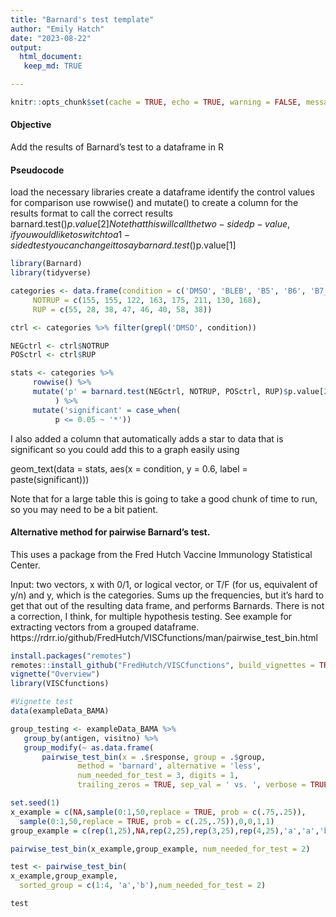 ```yaml
---
title: "Barnard's test template"
author: "Emily Hatch"
date: "2023-08-22"
output: 
  html_document:
   keep_md: TRUE

---
```


```r
knitr::opts_chunk$set(cache = TRUE, echo = TRUE, warning = FALSE, message = FALSE, error = FALSE, fig_width = 4, fig_height = 6, fig_retina = TRUE, dev = c("png", "pdf")) 
```

#### Objective
Add the results of Barnard’s test to a dataframe in R

#### Pseudocode
load the necessary libraries
create a dataframe
identify the control values for comparison
use rowwise() and mutate() to create a column for the results
format to call the correct results barnard.test()$p.value[2]
Note that this will call the two-sided p-value, if you would like to switch to a 1-sided test you can change it to say barnard.test()$p.value[1]

```r
library(Barnard)
library(tidyverse)

categories <- data.frame(condition = c('DMSO', 'BLEB', 'B5', 'B6', 'B7_2uM', 'B8', 'D9', 'B7_500nM'), 
     NOTRUP = c(155, 155, 122, 163, 175, 211, 130, 168),
     RUP = c(55, 28, 38, 47, 46, 40, 58, 38))

ctrl <- categories %>% filter(grepl('DMSO', condition))

NEGctrl <- ctrl$NOTRUP
POSctrl <- ctrl$RUP

stats <- categories %>%
     rowwise() %>%
     mutate('p' = barnard.test(NEGctrl, NOTRUP, POSctrl, RUP)$p.value[2]
          ) %>%
     mutate('significant' = case_when(
          p <= 0.05 ~ '*'))
```

I also added a column that automatically adds a star to data that is significant so you could add this to a graph easily using

geom_text(data = stats, aes(x = condition, y = 0.6, label = paste(significant)))

Note that for a large table this is going to take a good chunk of time to run, so you may need to be a bit patient.

#### Alternative method for pairwise Barnard's test.
This uses a package from the Fred Hutch Vaccine Immunology Statistical Center. 

Input: two vectors, x with 0/1, or logical vector, or T/F  (for us, equivalent of y/n) and y, which is the categories. Sums up the frequencies, but it's hard to get that out of the resulting data frame, and performs Barnards. There is not a correction, I think, for multiple hypothesis testing. See example for extracting vectors from a grouped dataframe.  https://rdrr.io/github/FredHutch/VISCfunctions/man/pairwise_test_bin.html

```r
install.packages("remotes")
remotes::install_github("FredHutch/VISCfunctions", build_vignettes = TRUE)
vignette("Overview")
library(VISCfunctions)

#Vignette test
data(exampleData_BAMA)

group_testing <- exampleData_BAMA %>%
   group_by(antigen, visitno) %>%
   group_modify(~ as.data.frame(
       pairwise_test_bin(x = .$response, group = .$group,
               method = 'barnard', alternative = 'less',
               num_needed_for_test = 3, digits = 1,
               trailing_zeros = TRUE, sep_val = ' vs. ', verbose = TRUE)))

set.seed(1)
x_example = c(NA,sample(0:1,50,replace = TRUE, prob = c(.75,.25)),
  sample(0:1,50,replace = TRUE, prob = c(.25,.75)),0,0,1,1)
group_example = c(rep(1,25),NA,rep(2,25),rep(3,25),rep(4,25),'a','a','b','b')

pairwise_test_bin(x_example,group_example, num_needed_for_test = 2)

test <- pairwise_test_bin(
x_example,group_example,
  sorted_group = c(1:4, 'a','b'),num_needed_for_test = 2)

test
```

